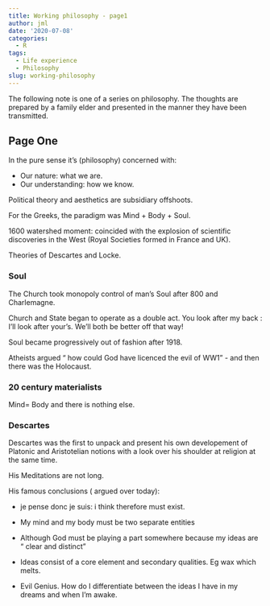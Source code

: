 ```yaml
---
title: Working philosophy - page1
author: jml
date: '2020-07-08'
categories:
  - R
tags:
  - Life experience
  - Philosophy
slug: working-philosophy
---
```


The following note is one of a series on philosophy. The thoughts are prepared by a family elder and presented in the manner they have been transmitted. 

## Page One

In the pure sense it’s (philosophy) concerned with: 

* Our nature: what we are.
* Our understanding: how we know.

Political theory and aesthetics are subsidiary offshoots.

For the Greeks, the paradigm was Mind + Body + Soul.

1600 watershed moment: coincided with the explosion of scientific discoveries in the West (Royal Societies formed in France and UK). 

Theories of Descartes and Locke.

### Soul
The Church took monopoly control of man’s Soul after 800 and Charlemagne.

Church and State began to operate as a double act. You look after my back : I’ll look after your’s. We’ll both be better off that way!

Soul became progressively out of fashion after 1918. 

Atheists argued “ how could God have licenced the evil of WW1” - and then there was the Holocaust.


### 20 century materialists

Mind= Body and there is nothing else.


### Descartes

Descartes was the first to unpack and present his own developement of Platonic and Aristotelian notions with a look over his shoulder at religion at the same time.

His Meditations are not long.

His famous conclusions ( argued over today):

* je pense donc je suis: i think therefore must exist.

* My mind and my body must be two separate entities

* Although God must be playing a part somewhere because my ideas are “ clear and distinct”

* Ideas consist of a core element and secondary qualities. Eg wax which melts.

* Evil Genius. How do I differentiate between the ideas I have in my dreams and when I’m awake.
